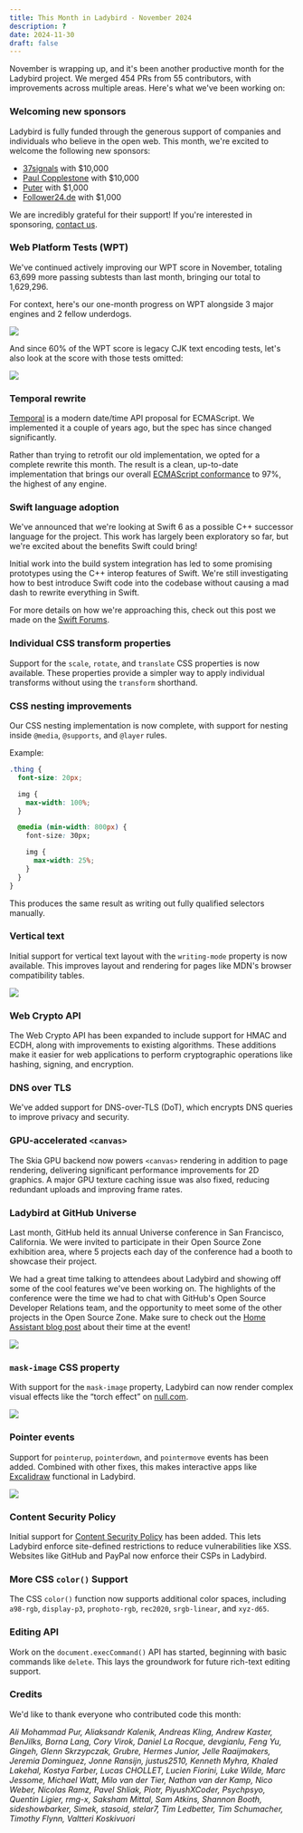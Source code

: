 ```yaml
---
title: This Month in Ladybird - November 2024
description: ?
date: 2024-11-30
draft: false
---
```


November is wrapping up, and it's been another productive month for the Ladybird project. We merged 454 PRs from 55 contributors, with improvements across multiple areas. Here's what we've been working on:

### Welcoming new sponsors

Ladybird is fully funded through the generous support of companies and individuals who believe in the open web. This month, we're excited to welcome the following new sponsors:

- [37signals](https://www.37signals.com) with $10,000
- [Paul Copplestone](https://paul.copplest.one) with $10,000
- [Puter](https://www.puter.com) with $1,000
- [Follower24.de](http://follower24.de) with $1,000

We are incredibly grateful for their support! If you're interested in sponsoring, [contact us](mailto:contact@ladybird.org).

### Web Platform Tests (WPT)

We've continued actively improving our WPT score in November, totaling 63,699 more passing subtests than last month, bringing our total to 1,629,296.

For context, here's our one-month progress on WPT alongside 3 major engines and 2 fellow underdogs.

![](/assets/img/newsletter-nov-2024-wpt-graph.gif)

And since 60% of the WPT score is legacy CJK text encoding tests, let's also look at the score with those tests omitted:

![](/assets/img/newsletter-nov-2024-wpt-graph-no-encoding.gif)

### Temporal rewrite

[Temporal](https://tc39.es/proposal-temporal/docs/) is a modern date/time API proposal for ECMAScript. We implemented it a couple of years ago, but the spec has since changed significantly.

Rather than trying to retrofit our old implementation, we opted for a complete rewrite this month. The result is a clean, up-to-date implementation that brings our overall [ECMAScript conformance](https://test262.fyi/#) to 97%, the highest of any engine.

### Swift language adoption

We've announced that we're looking at Swift 6 as a possible C++ successor language for the project. This work has largely been exploratory so far, but we're excited about the benefits Swift could bring!

Initial work into the build system integration has led to some promising prototypes using the C++ interop features of Swift. We're still investigating how to best introduce Swift code into the codebase without causing
a mad dash to rewrite everything in Swift.

For more details on how we're approaching this, check out this post we made on the [Swift Forums](https://forums.swift.org/t/ladybird-browser-and-swift-garbage-collection/76084).

### Individual CSS transform properties

Support for the `scale`, `rotate`, and `translate` CSS properties is now available. These properties provide a simpler way to apply individual transforms without using the `transform` shorthand.

### CSS nesting improvements

Our CSS nesting implementation is now complete, with support for nesting inside `@media`, `@supports`, and `@layer` rules.

Example:

```css
.thing {
  font-size: 20px;

  img {
    max-width: 100%;
  }

  @media (min-width: 800px) {
    font-size: 30px;

    img {
      max-width: 25%;
    }
  }
}
```

This produces the same result as writing out fully qualified selectors manually.

### Vertical text

Initial support for vertical text layout with the `writing-mode` property is now available. This improves layout and rendering for pages like MDN's browser compatibility tables.

![](/assets/img/newsletter-nov-2024-mdn-vertical-text.png)

### Web Crypto API

The Web Crypto API has been expanded to include support for HMAC and ECDH, along with improvements to existing algorithms. These additions make it easier for web applications to perform cryptographic operations like hashing, signing, and encryption.

### DNS over TLS

We've added support for DNS-over-TLS (DoT), which encrypts DNS queries to improve privacy and security.

### GPU-accelerated `<canvas>`

The Skia GPU backend now powers `<canvas>` rendering in addition to page rendering, delivering significant performance improvements for 2D graphics. A major GPU texture caching issue was also fixed, reducing redundant uploads and improving frame rates.

### Ladybird at GitHub Universe

Last month, GitHub held its annual Universe conference in San Francisco, California. We were invited to participate in their Open Source Zone exhibition area, where 5 projects
each day of the conference had a booth to showcase their project.

We had a great time talking to attendees about Ladybird and showing off some of the cool features we've been working on.
The highlights of the conference were the time we had to chat with GitHub's Open Source Developer Relations team, and the opportunity to meet some of the other projects in the Open Source Zone.
Make sure to check out the [Home Assistant blog post](https://www.home-assistant.io/blog/2024/11/18/event-wrapup-github-universe-24/) about their time at the event!

![](/assets/img/newsletter-nov-2024-github-universe.png)

### `mask-image` CSS property

With support for the `mask-image` property, Ladybird can now render complex visual effects like the “torch effect” on [null.com](https://null.com).

![](/assets/img/newsletter-nov-2024-null-com.png)

### Pointer events

Support for `pointerup`, `pointerdown`, and `pointermove` events has been added. Combined with other fixes, this makes interactive apps like [Excalidraw](https://excalidraw.com) functional in Ladybird.

![](/assets/img/newsletter-nov-2024-excalidraw.png)

### Content Security Policy

Initial support for [Content Security Policy](https://developer.mozilla.org/en-US/docs/Web/HTTP/CSP) has been added. This lets Ladybird enforce site-defined restrictions to reduce vulnerabilities like XSS. Websites like GitHub and PayPal now enforce their CSPs in Ladybird.

### More CSS `color()` Support

The CSS `color()` function now supports additional color spaces, including `a98-rgb`, `display-p3`, `prophoto-rgb`, `rec2020`, `srgb-linear`, and `xyz-d65`.

### Editing API

Work on the `document.execCommand()` API has started, beginning with basic commands like `delete`. This lays the groundwork for future rich-text editing support.

### Credits

We'd like to thank everyone who contributed code this month:

_Ali Mohammad Pur, Aliaksandr Kalenik, Andreas Kling, Andrew Kaster, BenJilks, Borna Lang, Cory Virok, Daniel La Rocque, devgianlu, Feng Yu, Gingeh, Glenn Skrzypczak, Grubre, Hermes Junior, Jelle Raaijmakers, Jeremia Dominguez, Jonne Ransijn, justus2510, Kenneth Myhra, Khaled Lakehal, Kostya Farber, Lucas CHOLLET, Lucien Fiorini, Luke Wilde, Marc Jessome, Michael Watt, Milo van der Tier, Nathan van der Kamp, Nico Weber, Nicolas Ramz, Pavel Shliak, Piotr, PiyushXCoder, Psychpsyo, Quentin Ligier, rmg-x, Saksham Mittal, Sam Atkins, Shannon Booth, sideshowbarker, Simek, stasoid, stelar7, Tim Ledbetter, Tim Schumacher, Timothy Flynn, Valtteri Koskivuori_

